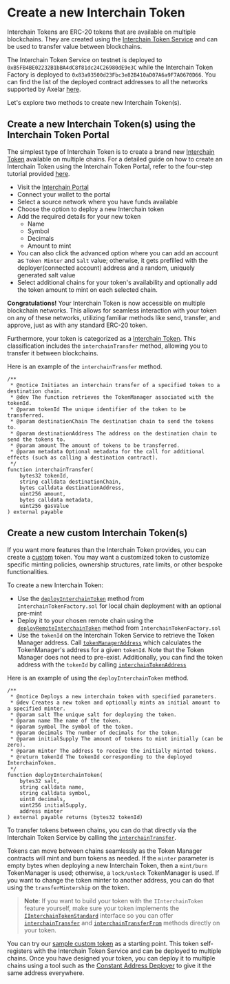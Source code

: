 # Create a new Interchain Token

Interchain Tokens are ERC-20 tokens that are available on multiple blockchains. They are created using the [Interchain Token Service](https://github.com/axelarnetwork/interchain-token-service/blob/main/contracts/InterchainTokenService.sol) and can be used to transfer value between blockchains.

The Interchain Token Service on testnet is deployed to `0xB5FB4BE02232B1bBA4dC8f81dc24C26980dE9e3C` while the Interchain Token Factory is deployed to `0x83a93500d23Fbc3e82B410aD07A6a9F7A0670D66`. You can find the list of the deployed contract addresses to all the networks supported by Axelar [here](https://github.com/axelarnetwork/axelar-contract-deployments/blob/main/axelar-chains-config/info/testnet.json).

Let's explore two methods to create new Interchain Token(s).

## Create a new Interchain Token(s) using the Interchain Token Portal

The simplest type of Interchain Token is to create a brand new [Interchain Token](https://github.com/axelarnetwork/interchain-token-service/blob/main/contracts/InterchainTokenService.sol) available on multiple chains. For a detailed guide on how to create an Interchain Token using the Interchain Token Portal, refer to the four-step tutorial provided [here](https://axelar.network/blog/how-to-create-an-interchain-token-with-axelar-in-4-steps).

- Visit the [Interchain Portal](https://testnet.interchain.axelar.dev)
- Connect your wallet to the portal
- Select a source network where you have funds available
- Choose the option to deploy a new Interchain token
- Add the required details for your new token
    - Name
    - Symbol
    - Decimals
    - Amount to mint
- You can also click the advanced option where you can add an account as `Token Minter` and `Salt` value; otherwise, it gets prefilled with the deployer(connected account) address and a random, uniquely generated salt value
- Select additional chains for your token's availability and optionally add the token amount to mint on each selected chain.

**Congratulations!** Your Interchain Token is now accessible on multiple blockchain networks. This allows for seamless interaction with your token on any of these networks, utilizing familiar methods like send, transfer, and approve, just as with any standard ERC-20 token.

Furthermore, your token is categorized as a [Interchain Token](https://github.com/axelarnetwork/interchain-token-service/blob/main/contracts/interfaces/IInterchainTokenStandard.sol). This classification includes the `interchainTransfer` method, allowing you to transfer it between blockchains.

Here is an example of the `interchainTransfer` method.

```solidity
/**
 * @notice Initiates an interchain transfer of a specified token to a destination chain.
 * @dev The function retrieves the TokenManager associated with the tokenId.
 * @param tokenId The unique identifier of the token to be transferred.
 * @param destinationChain The destination chain to send the tokens to.
 * @param destinationAddress The address on the destination chain to send the tokens to.
 * @param amount The amount of tokens to be transferred.
 * @param metadata Optional metadata for the call for additional effects (such as calling a destination contract).
 */
function interchainTransfer(
    bytes32 tokenId,
    string calldata destinationChain,
    bytes calldata destinationAddress,
    uint256 amount,
    bytes calldata metadata,
    uint256 gasValue
) external payable
```

## Create a new custom Interchain Token(s)

If you want more features than the Interchain Token provides, you can create a [custom](../../reference/glossary/#custom-token) token. You may want a customized token to customize specific minting policies, ownership structures, rate limits, or other bespoke functionalities.

To create a new Interchain Token:

- Use the [`deployInterchainToken`](https://github.com/axelarnetwork/interchain-token-service/blob/9edc4318ac1c17231e65886eea72c0f55469d7e5/contracts/InterchainTokenFactory.sol#L118) method from `InterchainTokenFactory.sol` for local chain deployment with an optional pre-mint
- Deploy it to your chosen remote chain using the [`deployRemoteInterchainToken`](https://github.com/axelarnetwork/interchain-token-service/blob/9edc4318ac1c17231e65886eea72c0f55469d7e5/contracts/InterchainTokenFactory.sol#L163) method from `InterchainTokenFactory.sol`
- Use the `tokenId` on the Interchain Token Service to retrieve the Token Manager address. Call [`tokenManagerAddress`](https://github.com/axelarnetwork/interchain-token-service/blob/9edc4318ac1c17231e65886eea72c0f55469d7e5/contracts/InterchainTokenService.sol#L176) which calculates the TokenManager's address for a given `tokenId`. Note that the Token Manager does not need to pre-exist. Additionally, you can find the token address with the `tokenId` by calling  [`interchainTokenAddress`](https://github.com/axelarnetwork/interchain-token-service/blob/9edc4318ac1c17231e65886eea72c0f55469d7e5/contracts/InterchainTokenService.sol#L207)

Here is an example of using the `deployInterchainToken` method.

```solidity
/**
 * @notice Deploys a new interchain token with specified parameters.
 * @dev Creates a new token and optionally mints an initial amount to a specified minter.
 * @param salt The unique salt for deploying the token.
 * @param name The name of the token.
 * @param symbol The symbol of the token.
 * @param decimals The number of decimals for the token.
 * @param initialSupply The amount of tokens to mint initially (can be zero).
 * @param minter The address to receive the initially minted tokens.
 * @return tokenId The tokenId corresponding to the deployed InterchainToken.
 */
function deployInterchainToken(
    bytes32 salt,
    string calldata name,
    string calldata symbol,
    uint8 decimals,
    uint256 initialSupply,
    address minter
) external payable returns (bytes32 tokenId)
```

To transfer tokens between chains, you can do that directly via the Interchain Token Service by calling the [`interchainTransfer`](https://github.com/axelarnetwork/interchain-token-service/blob/v1.0.0/contracts/interfaces/IInterchainTokenService.sol#L202). 

Tokens can move between chains seamlessly as the Token Manager contracts will mint and burn tokens as needed. If the `minter` parameter is empty bytes when deploying a new Interchain Token, then a `mint/burn` TokenManager is used; otherwise, a `lock/unlock` TokenManager is used. If you want to change the token minter to another address, you can do that using the `transferMintership` on the token.


>**Note**: If you want to build your token with the `IInterchainToken` feature yourself, make sure your token implements the [`IInterchainTokenStandard`](https://github.com/axelarnetwork/interchain-token-service/blob/v1.0.0/contracts/interfaces/IInterchainTokenStandard.sol) interface so you can offer [`interchainTransfer`](https://github.com/axelarnetwork/interchain-token-service/blob/9edc4318ac1c17231e65886eea72c0f55469d7e5/contracts/interfaces/IInterchainTokenStandard.sol#L19) and [`interchainTransferFrom`](https://github.com/axelarnetwork/interchain-token-service/blob/9edc4318ac1c17231e65886eea72c0f55469d7e5/contracts/interfaces/IInterchainTokenStandard.sol#L36) methods directly on your token. 

You can try our [sample custom token](https://remix.ethereum.org/axelarnetwork/axelar-docs/blob/main/public/samples/interchain-token-iinterchaintoken.sol) as a starting point. This token self-registers with the Interchain Token Service and can be deployed to multiple chains. 
Once you have designed your token, you can deploy it to multiple chains using a tool such as the [Constant Address Deployer](https://docs.axelar.dev/dev/general-message-passing/solidity-utilities#constant-address-deployer) to give it the same address everywhere. 